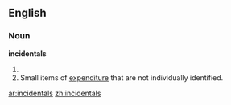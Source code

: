 ==English==

===Noun===
'''incidentals'''

# {{plural of|[[incidental]]}}
# Small items of [[expenditure]] that are not individually identified.

[[ar:incidentals]]
[[zh:incidentals]]